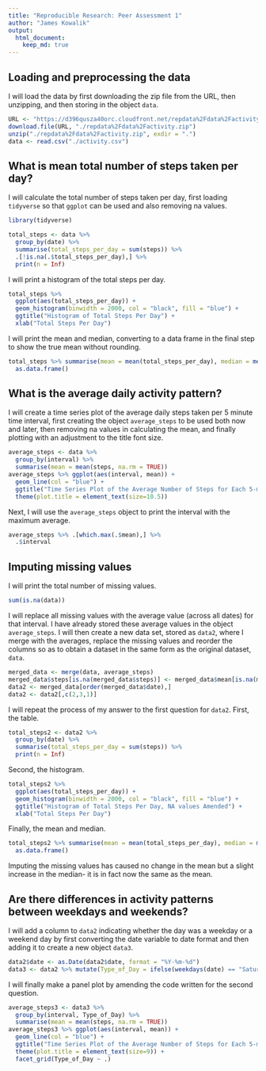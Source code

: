 ```yaml
---
title: "Reproducible Research: Peer Assessment 1"
author: "James Kowalik"
output: 
  html_document:
    keep_md: true
---
```



## Loading and preprocessing the data
I will load the data by first downloading the zip file from the URL, then unzipping, and then storing in the object `data`. 
```r
URL <- "https://d396qusza40orc.cloudfront.net/repdata%2Fdata%2Factivity.zip"
download.file(URL, "./repdata%2Fdata%2Factivity.zip")
unzip("./repdata%2Fdata%2Factivity.zip", exdir = ".")
data <- read.csv("./activity.csv")
```

## What is mean total number of steps taken per day?
I will calculate the total number of steps taken per day, first loading `tidyverse` so that `ggplot` can be used and also removing na values.
```r
library(tidyverse)
```
```r
total_steps <- data %>% 
  group_by(date) %>% 
  summarise(total_steps_per_day = sum(steps)) %>%
  .[!is.na(.$total_steps_per_day),] %>%
  print(n = Inf)
```

I will print a histogram of the total steps per day.
```r
total_steps %>%
  ggplot(aes(total_steps_per_day)) +
  geom_histogram(binwidth = 2000, col = "black", fill = "blue") + 
  ggtitle("Histogram of Total Steps Per Day") +
  xlab("Total Steps Per Day")
```

I will print the mean and median, converting to a data frame in the final step to show the true mean without rounding.
```r
total_steps %>% summarise(mean = mean(total_steps_per_day), median = median(total_steps_per_day)) %>%
  as.data.frame()
```

## What is the average daily activity pattern?
I will create a time series plot of the average daily steps taken per 5 minute time interval, first creating the object `average_steps` to be used both now and later, then removing na values in calculating the mean, and finally plotting with an adjustment to the title font size.
```r
average_steps <- data %>% 
  group_by(interval) %>%
  summarise(mean = mean(steps, na.rm = TRUE))
average_steps %>% ggplot(aes(interval, mean)) +
  geom_line(col = "blue") +
  ggtitle("Time Series Plot of the Average Number of Steps for Each 5-minute Interval") +
  theme(plot.title = element_text(size=10.5))
```

Next, I will use the `average_steps` object to print the interval with the maximum average. 
```r
average_steps %>% .[which.max(.$mean),] %>%
  .$interval
```

## Imputing missing values
I will print the total number of missing values.
```r
sum(is.na(data))
```

I will replace all missing values with the average value (across all dates) for that interval. I have already stored these average values in the object `average_steps`. I will then create a new data set, stored as `data2`, where I merge with the averages, replace the missing values and reorder the columns so as to obtain a dataset in the same form as the original dataset, `data`.
```r
merged_data <- merge(data, average_steps)
merged_data$steps[is.na(merged_data$steps)] <- merged_data$mean[is.na(merged_data$steps)]
data2 <- merged_data[order(merged_data$date),]
data2 <- data2[,c(2,3,1)]
```

I will repeat the process of my answer to the first question for `data2`. First, the table.
```r
total_steps2 <- data2 %>% 
  group_by(date) %>% 
  summarise(total_steps_per_day = sum(steps)) %>%
  print(n = Inf)
```

Second, the histogram.
```r
total_steps2 %>%
  ggplot(aes(total_steps_per_day)) +
  geom_histogram(binwidth = 2000, col = "black", fill = "blue") + 
  ggtitle("Histogram of Total Steps Per Day, NA values Amended") +
  xlab("Total Steps Per Day")
```

Finally, the mean and median.
```r
total_steps2 %>% summarise(mean = mean(total_steps_per_day), median = median(total_steps_per_day)) %>%
  as.data.frame()
```
Imputing the missing values has caused no change in the mean but a slight increase in the median- it is in fact now the same as the mean.

## Are there differences in activity patterns between weekdays and weekends?
I will add a column to `data2` indicating whether the day was a weekday or a weekend day by first converting the date variable to date format and then adding it to create a new object `data3`.
```r
data2$date <- as.Date(data2$date, format = "%Y-%m-%d")
data3 <- data2 %>% mutate(Type_of_Day = ifelse(weekdays(date) == "Saturday" | weekdays(date) == "Sunday", "Weekend", "Weekday"))
```

I will finally make a panel plot by amending the code written for the second question.
```r
average_steps3 <- data3 %>% 
  group_by(interval, Type_of_Day) %>%
  summarise(mean = mean(steps, na.rm = TRUE))
average_steps3 %>% ggplot(aes(interval, mean)) +
  geom_line(col = "blue") +
  ggtitle("Time Series Plot of the Average Number of Steps for Each 5-minute Interval for Weekdays and Weekends") +
  theme(plot.title = element_text(size=9)) +
  facet_grid(Type_of_Day ~ .)
```
